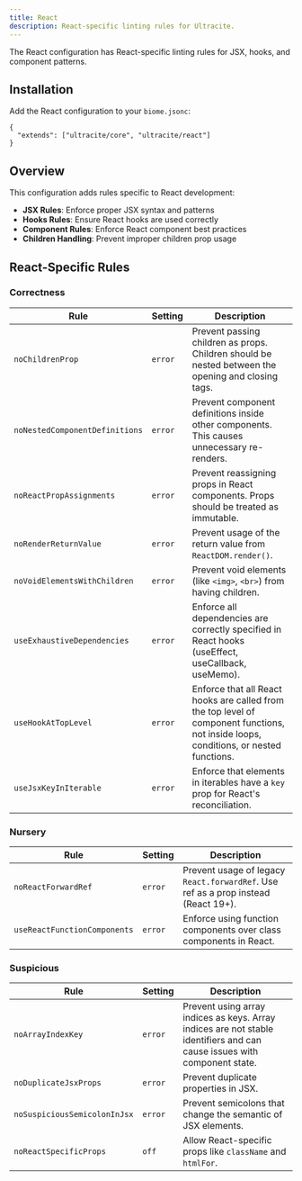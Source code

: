 ```yaml
---
title: React
description: React-specific linting rules for Ultracite.
---
```


The React configuration has React-specific linting rules for JSX, hooks, and component patterns.

## Installation

Add the React configuration to your `biome.jsonc`:

```jsonc title="biome.jsonc"
{
  "extends": ["ultracite/core", "ultracite/react"]
}
```

## Overview

This configuration adds rules specific to React development:

- **JSX Rules**: Enforce proper JSX syntax and patterns
- **Hooks Rules**: Ensure React hooks are used correctly
- **Component Rules**: Enforce React component best practices
- **Children Handling**: Prevent improper children prop usage

## React-Specific Rules

### Correctness

| Rule | Setting | Description |
|------|---------|-------------|
| `noChildrenProp` | `error` | Prevent passing children as props. Children should be nested between the opening and closing tags. |
| `noNestedComponentDefinitions` | `error` | Prevent component definitions inside other components. This causes unnecessary re-renders. |
| `noReactPropAssignments` | `error` | Prevent reassigning props in React components. Props should be treated as immutable. |
| `noRenderReturnValue` | `error` | Prevent usage of the return value from `ReactDOM.render()`. |
| `noVoidElementsWithChildren` | `error` | Prevent void elements (like `<img>`, `<br>`) from having children. |
| `useExhaustiveDependencies` | `error` | Enforce all dependencies are correctly specified in React hooks (useEffect, useCallback, useMemo). |
| `useHookAtTopLevel` | `error` | Enforce that all React hooks are called from the top level of component functions, not inside loops, conditions, or nested functions. |
| `useJsxKeyInIterable` | `error` | Enforce that elements in iterables have a `key` prop for React's reconciliation. |

### Nursery

| Rule | Setting | Description |
|------|---------|-------------|
| `noReactForwardRef` | `error` | Prevent usage of legacy `React.forwardRef`. Use ref as a prop instead (React 19+). |
| `useReactFunctionComponents` | `error` | Enforce using function components over class components in React. |

### Suspicious

| Rule | Setting | Description |
|------|---------|-------------|
| `noArrayIndexKey` | `error` | Prevent using array indices as keys. Array indices are not stable identifiers and can cause issues with component state. |
| `noDuplicateJsxProps` | `error` | Prevent duplicate properties in JSX. |
| `noSuspiciousSemicolonInJsx` | `error` | Prevent semicolons that change the semantic of JSX elements. |
| `noReactSpecificProps` | `off` | Allow React-specific props like `className` and `htmlFor`. |
